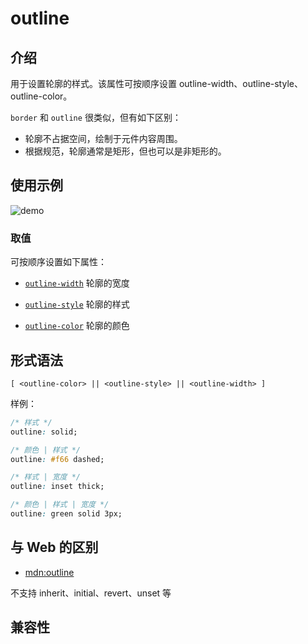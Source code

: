 # outline

## 介绍

用于设置轮廓的样式。该属性可按顺序设置 outline-width、outline-style、outline-color。

`border` 和 `outline` 很类似，但有如下区别：

- 轮廓不占据空间，绘制于元件内容周围。
- 根据规范，轮廓通常是矩形，但也可以是非矩形的。

## 使用示例

![demo](https://lf-lynx.tiktok-cdns.com/obj/lynx-artifacts-oss-sg/lynx-website/assets/doc/IMG_3702.jpeg)

### 取值

可按顺序设置如下属性：

- [`outline-width`](./outline-width.mdx)
  轮廓的宽度

- [`outline-style`](./outline-style.mdx)
  轮廓的样式

- [`outline-color`](./outline-color.mdx)
  轮廓的颜色

## 形式语法

```
[ <outline-color> || <outline-style> || <outline-width> ]
```

样例：

```css
/* 样式 */
outline: solid;

/* 颜色 | 样式 */
outline: #f66 dashed;

/* 样式 | 宽度 */
outline: inset thick;

/* 颜色 | 样式 | 宽度 */
outline: green solid 3px;
```

## 与 Web 的区别

- [mdn:outline](https://developer.mozilla.org/en-US/docs/Web/CSS/outline)

不支持 inherit、initial、revert、unset 等

## 兼容性


<LegacyCompatTable metadata="css/properties/outline" />
